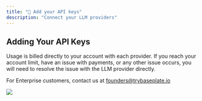 ```yaml
---
title: "🔑 Add your API keys"
description: "Connect your LLM providers"
---
```


## Adding Your API Keys

Usage is billed directly to your account with each provider. If you reach your
account limit, have an issue with payments, or any other issue occurs, you will
need to resolve the issue with the LLM provider directly.

For Enterprise customers, contact us at founders@trybaseplate.io

<Frame caption="API Keys are added in the API Keys page">
  <img src="/images/api-keys.png" />
</Frame>
